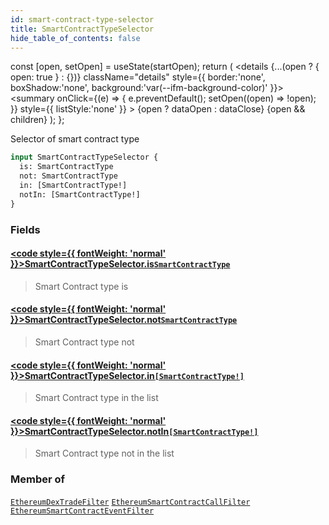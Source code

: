 ```yaml
---
id: smart-contract-type-selector
title: SmartContractTypeSelector
hide_table_of_contents: false
---
```







  const [open, setOpen] = useState(startOpen);
  return (
    <details {...(open ? { open: true } : {})} className="details" style={{ border:'none', boxShadow:'none', background:'var(--ifm-background-color)' }}>
      <summary
        onClick={(e) => {
          e.preventDefault();
          setOpen((open) => !open);
        }}
        style={{ listStyle:'none' }}
      >
      {open ? dataOpen : dataClose}
      </summary>
      {open && children}
    </details>
  );
};








Selector of smart contract type


```graphql
input SmartContractTypeSelector {
  is: SmartContractType
  not: SmartContractType
  in: [SmartContractType!]
  notIn: [SmartContractType!]
}
```




### Fields

#### [<code style={{ fontWeight: 'normal' }}>SmartContractTypeSelector.<b>is</b></code>](#)<Bullet />[`SmartContractType`](/docs/v1/graphql-reference/enums/smart-contract-type) <Badge class="badge badge--secondary" text="enum"/> 
> 
> 
> Smart Contract type is
> 

#### [<code style={{ fontWeight: 'normal' }}>SmartContractTypeSelector.<b>not</b></code>](#)<Bullet />[`SmartContractType`](/docs/v1/graphql-reference/enums/smart-contract-type) <Badge class="badge badge--secondary" text="enum"/> 
> 
> 
> Smart Contract type not
> 

#### [<code style={{ fontWeight: 'normal' }}>SmartContractTypeSelector.<b>in</b></code>](#)<Bullet />[`[SmartContractType!]`](/docs/v1/graphql-reference/enums/smart-contract-type) <Badge class="badge badge--secondary" text="list"/> <Badge class="badge badge--secondary" text="enum"/> 
> 
> 
> Smart Contract type in the list
> 

#### [<code style={{ fontWeight: 'normal' }}>SmartContractTypeSelector.<b>notIn</b></code>](#)<Bullet />[`[SmartContractType!]`](/docs/v1/graphql-reference/enums/smart-contract-type) <Badge class="badge badge--secondary" text="list"/> <Badge class="badge badge--secondary" text="enum"/> 
> 
> 
> Smart Contract type not in the list
> 



### Member of

[`EthereumDexTradeFilter`](/docs/v1/graphql-reference/inputs/ethereum-dex-trade-filter)  <Badge class="secondary" text="input"/><Bullet />[`EthereumSmartContractCallFilter`](/docs/v1/graphql-reference/inputs/ethereum-smart-contract-call-filter)  <Badge class="secondary" text="input"/><Bullet />[`EthereumSmartContractEventFilter`](/docs/v1/graphql-reference/inputs/ethereum-smart-contract-event-filter)  <Badge class="secondary" text="input"/>

